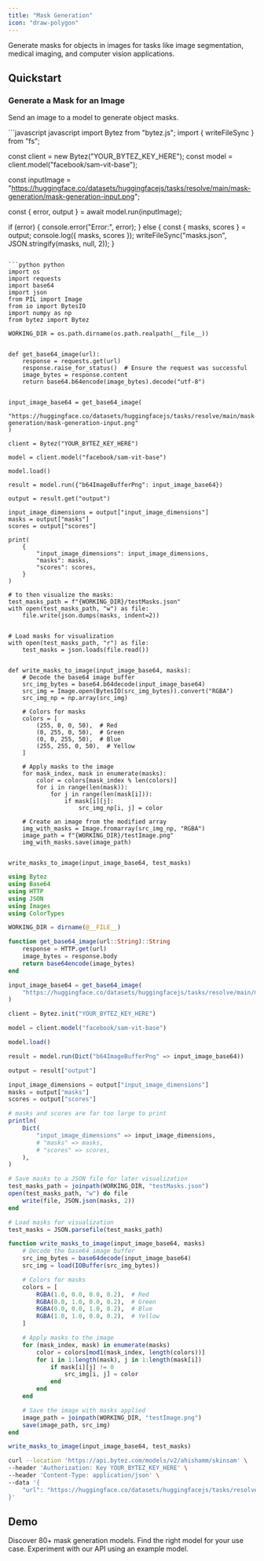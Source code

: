 ```yaml
---
title: "Mask Generation"
icon: "draw-polygon"
---
```


<Tip>Generate masks for objects in images for tasks like image segmentation, medical imaging, and computer vision applications.</Tip>

## Quickstart
### Generate a Mask for an Image
Send an image to a model to generate object masks.

<CodeGroup>
```javascript javascript 
import Bytez from "bytez.js";
import { writeFileSync } from "fs";

const client = new Bytez("YOUR_BYTEZ_KEY_HERE");
const model = client.model("facebook/sam-vit-base");

const inputImage = "https://huggingface.co/datasets/huggingfacejs/tasks/resolve/main/mask-generation/mask-generation-input.png";

const { error, output } = await model.run(inputImage);

if (error) {
  console.error("Error:", error);
} else {
  const { masks, scores } = output;
  console.log({ masks, scores });
  writeFileSync("masks.json", JSON.stringify(masks, null, 2));
}
```

```python python
import os
import requests
import base64
import json
from PIL import Image
from io import BytesIO
import numpy as np
from bytez import Bytez

WORKING_DIR = os.path.dirname(os.path.realpath(__file__))


def get_base64_image(url):
    response = requests.get(url)
    response.raise_for_status()  # Ensure the request was successful
    image_bytes = response.content
    return base64.b64encode(image_bytes).decode("utf-8")


input_image_base64 = get_base64_image(
    "https://huggingface.co/datasets/huggingfacejs/tasks/resolve/main/mask-generation/mask-generation-input.png"
)

client = Bytez("YOUR_BYTEZ_KEY_HERE")

model = client.model("facebook/sam-vit-base")

model.load()

result = model.run({"b64ImageBufferPng": input_image_base64})

output = result.get("output")

input_image_dimensions = output["input_image_dimensions"]
masks = output["masks"]
scores = output["scores"]

print(
    {
        "input_image_dimensions": input_image_dimensions,
        "masks": masks,
        "scores": scores,
    }
)

# to then visualize the masks:
test_masks_path = f"{WORKING_DIR}/testMasks.json"
with open(test_masks_path, "w") as file:
    file.write(json.dumps(masks, indent=2))


# Load masks for visualization
with open(test_masks_path, "r") as file:
    test_masks = json.loads(file.read())


def write_masks_to_image(input_image_base64, masks):
    # Decode the base64 image buffer
    src_img_bytes = base64.b64decode(input_image_base64)
    src_img = Image.open(BytesIO(src_img_bytes)).convert("RGBA")
    src_img_np = np.array(src_img)

    # Colors for masks
    colors = [
        (255, 0, 0, 50),  # Red
        (0, 255, 0, 50),  # Green
        (0, 0, 255, 50),  # Blue
        (255, 255, 0, 50),  # Yellow
    ]

    # Apply masks to the image
    for mask_index, mask in enumerate(masks):
        color = colors[mask_index % len(colors)]
        for i in range(len(mask)):
            for j in range(len(mask[i])):
                if mask[i][j]:
                    src_img_np[i, j] = color

    # Create an image from the modified array
    img_with_masks = Image.fromarray(src_img_np, "RGBA")
    image_path = f"{WORKING_DIR}/testImage.png"
    img_with_masks.save(image_path)


write_masks_to_image(input_image_base64, test_masks)
```

```julia julia
using Bytez
using Base64
using HTTP
using JSON
using Images
using ColorTypes

WORKING_DIR = dirname(@__FILE__)

function get_base64_image(url::String)::String
	response = HTTP.get(url)
	image_bytes = response.body
	return base64encode(image_bytes)
end

input_image_base64 = get_base64_image(
	"https://huggingface.co/datasets/huggingfacejs/tasks/resolve/main/mask-generation/mask-generation-input.png",
)

client = Bytez.init("YOUR_BYTEZ_KEY_HERE")

model = client.model("facebook/sam-vit-base")

model.load()

result = model.run(Dict("b64ImageBufferPng" => input_image_base64))

output = result["output"]

input_image_dimensions = output["input_image_dimensions"]
masks = output["masks"]
scores = output["scores"]

# masks and scores are far too large to print
println(
	Dict(
		"input_image_dimensions" => input_image_dimensions,
		# "masks" => masks,
		# "scores" => scores,
	),
)

# Save masks to a JSON file for later visualization
test_masks_path = joinpath(WORKING_DIR, "testMasks.json")
open(test_masks_path, "w") do file
	write(file, JSON.json(masks, 2))
end

# Load masks for visualization
test_masks = JSON.parsefile(test_masks_path)

function write_masks_to_image(input_image_base64, masks)
	# Decode the base64 image buffer
	src_img_bytes = base64decode(input_image_base64)
	src_img = load(IOBuffer(src_img_bytes))

	# Colors for masks
	colors = [
		RGBA(1.0, 0.0, 0.0, 0.2),  # Red
		RGBA(0.0, 1.0, 0.0, 0.2),  # Green
		RGBA(0.0, 0.0, 1.0, 0.2),  # Blue
		RGBA(1.0, 1.0, 0.0, 0.2),  # Yellow
	]

	# Apply masks to the image
	for (mask_index, mask) in enumerate(masks)
		color = colors[mod1(mask_index, length(colors))]
		for i in 1:length(mask), j in 1:length(mask[i])
			if mask[i][j] != 0
				src_img[i, j] = color
			end
		end
	end

	# Save the image with masks applied
	image_path = joinpath(WORKING_DIR, "testImage.png")
	save(image_path, src_img)
end

write_masks_to_image(input_image_base64, test_masks)
```

```bash rest
curl --location 'https://api.bytez.com/models/v2/ahishamm/skinsam' \
--header 'Authorization: Key YOUR_BYTEZ_KEY_HERE' \
--header 'Content-Type: application/json' \
--data '{
    "url": "https://huggingface.co/datasets/huggingfacejs/tasks/resolve/main/mask-generation/mask-generation-input.png"
}'
```

</CodeGroup>

## Demo

<CardGroup>

<Card title="Explore Models" href="/model-api/playground/models" icon="cube">
  Discover 80+ mask generation models. Find the right model for your use case.
</Card>

<Card title="API Playground" href="/model-api/playground/open-source/examples/image-as-input/mask-generation" icon="webhook">
  Experiment with our API using an example model.
</Card>

</CardGroup>
